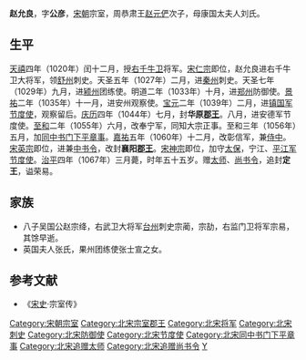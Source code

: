 {{refimprove|time=2016-11-18T09:02:53+00:00}}
'''赵允良'''{{BD|1013年||1067年||catIdx=Z}}，字'''公彦'''，[[宋朝|宋朝]]宗室，周恭肃王[[赵元俨|赵元俨]]次子，母康国太夫人刘氏。

==生平==
[[天禧_(北宋)|天禧]]四年（1020年）闰十二月，授[[右千牛卫|右千牛卫]]将军。[[宋仁宗|宋仁宗]]即位，赵允良进右千牛卫大将军，领[[舒州|舒州]]刺史。天圣五年（1027年）二月，进[[秦州|秦州]]刺史。天圣七年（1029年）九月，进[[颍州|颍州]]团练使。明道二年（1033年）十月，进[[郑州|郑州]]防御使。[[景祐|景祐]]二年（1035年）十一月，进安州观察使。[[宝元|宝元]]二年（1039年）二月，进[[镇国军节度使|镇国军节度使]]，观察留后。[[庆历|庆历]]四年（1044年）七月，封'''华原[[郡王|郡王]]'''。八月，进安德军节度使。[[至和|至和]]二年（1055年）六月，改奉宁军，同知大宗正事。至和三年（1056年）五月，加[[同中书门下平章事|同中书门下平章事]]。[[嘉祐|嘉祐]]五年（1060年）十二月，改彰信军，兼[[侍中|侍中]]。[[宋英宗|宋英宗]]即位，进兼[[中书令|中书令]]，改封'''襄阳[[郡王|郡王]]'''。[[宋神宗|宋神宗]]即位，加守[[太保|太保]]，宁江、[[平江军节度使|平江军节度使]]。[[治平_(北宋)|治平]]四年（1067年）三月薨，时年五十五岁。赠[[太师|太师]]、[[尚书令|尚书令]]，追封'''定王'''，谥荣易。

==家族==
* 八子吴国公赵宗绛，右武卫大将军[[台州|台州]]刺史宗蔺，宗劼，右监门卫将军宗易，其馀早逝。
* 英国夫人张氏，果州团练使张士宣之女。

==参考文献==
*《[[宋史|宋史]]·宗室传》
[[Category:宋朝宗室|Category:宋朝宗室]]
[[Category:北宋宗室郡王|Category:北宋宗室郡王]]
[[Category:北宋将军|Category:北宋将军]]
[[Category:北宋刺史|Category:北宋刺史]]
[[Category:北宋防御使|Category:北宋防御使]]
[[Category:北宋节度使|Category:北宋节度使]]
[[Category:北宋同中书门下平章事|Category:北宋同中书门下平章事]]
[[Category:北宋追赠太师|Category:北宋追赠太师]]
[[Category:北宋追赠尚书令|Category:北宋追赠尚书令]]
[[Category:赵姓|Y]]